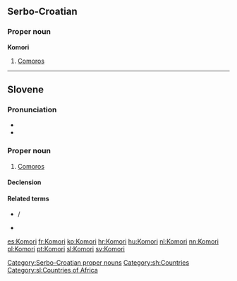==Serbo-Croatian==
{{attention|sh|this entry was converted from Croatian to Serbo-Croatian by MglovesfunBot; please add Cyrillic form and check for errors}}

===Proper noun===
'''Komori''' {{m}} {{p}}

# [[Comoros]]

[[Category:Serbo-Croatian proper nouns]]
[[Category:sh:Countries]]

----

==Slovene==

===Pronunciation===
* {{IPA|lang=sl|/kɔˈmóːri/}}
* {{sl-tonal|komọ̑ri}}

===Proper noun===
{{sl-proper noun|Komóri|m-p}}

# [[Comoros]]

====Declension====
{{sl-decl-noun-m|Komór|n=pl}}

====Related terms====
* {{l|sl|Komórčan}} / {{l|sl|Komórčanka}}
* {{l|sl|komórski}}

[[Category:sl:Countries of Africa]]

[[es:Komori]]
[[fr:Komori]]
[[ko:Komori]]
[[hr:Komori]]
[[hu:Komori]]
[[nl:Komori]]
[[nn:Komori]]
[[pl:Komori]]
[[pt:Komori]]
[[sl:Komori]]
[[sv:Komori]]
